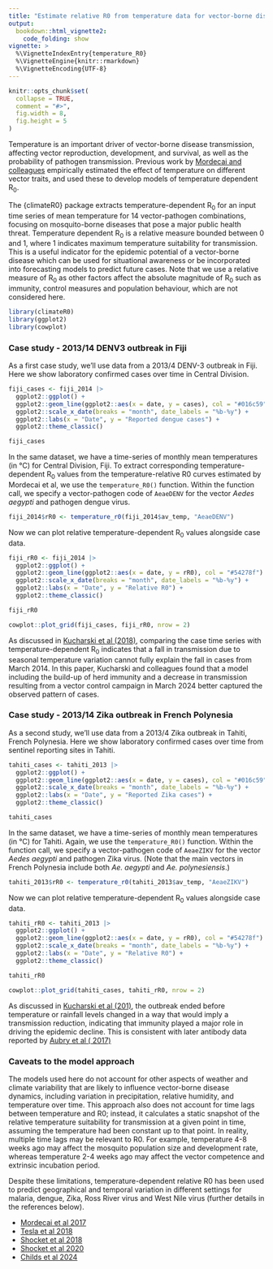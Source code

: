 ```yaml
---
title: "Estimate relative R0 from temperature data for vector-borne diseases with {climateR0}"
output: 
  bookdown::html_vignette2:
    code_folding: show
vignette: >
  %\VignetteIndexEntry{temperature_R0}
  %\VignetteEngine{knitr::rmarkdown}
  %\VignetteEncoding{UTF-8}
---
```


```r
knitr::opts_chunk$set(
  collapse = TRUE,
  comment = "#>",
  fig.width = 8,
  fig.height = 5
)
```

Temperature is an important driver of vector-borne disease transmission, affecting vector reproduction, development, and survival, as well as the probability of pathogen transmission. Previous work by [Mordecai and colleagues](https://onlinelibrary.wiley.com/doi/10.1111/ele.13335) empirically estimated the effect of temperature on different vector traits, and used these to develop models of temperature dependent R~0~.

The {climateR0} package extracts temperature-dependent R~0~ for an input time series of mean temperature for 14 vector-pathogen combinations, focusing on mosquito-borne diseases that pose a major public health threat. Temperature dependent R~0~ is a relative measure bounded between 0 and 1, where 1 indicates maximum temperature suitability for transmission. This is a useful indicator for the epidemic potential of a vector-borne disease which can be used for situational awareness or be incorporated into forecasting models to predict future cases. Note that we use a relative measure of R~0~ as other factors affect the absolute magnitude of R~0~ such as immunity, control measures and population behaviour, which are not considered here. 

```r
library(climateR0)
library(ggplot2)
library(cowplot)
```

### Case study - 2013/14 DENV3 outbreak in Fiji

As a first case study, we'll use data from a 2013/4 DENV-3 outbreak in Fiji. Here we show laboratory confirmed cases over time in Central Division.

```r
fiji_cases <- fiji_2014 |> 
  ggplot2::ggplot() +
  ggplot2::geom_line(ggplot2::aes(x = date, y = cases), col = "#016c59") +
  ggplot2::scale_x_date(breaks = "month", date_labels = "%b-%y") +
  ggplot2::labs(x = "Date", y = "Reported dengue cases") +
  ggplot2::theme_classic()

fiji_cases

```

In the same dataset, we have a time-series of monthly mean temperatures (in °C) for Central Division, Fiji. To extract corresponding temperature-dependent R~0~ values from the temperature-relative R0 curves estimated by Mordecai et al, we use the `temperature_R0()` function. Within the function call, we specify a vector-pathogen code of `AeaeDENV` for the vector *Aedes aegypti* and pathogen dengue virus.

```r
fiji_2014$rR0 <- temperature_r0(fiji_2014$av_temp, "AeaeDENV")
```

Now we can plot relative temperature-dependent R~0~ values alongside case data.

```r
fiji_rR0 <- fiji_2014 |> 
  ggplot2::ggplot() +
  ggplot2::geom_line(ggplot2::aes(x = date, y = rR0), col = "#54278f") +
  ggplot2::scale_x_date(breaks = "month", date_labels = "%b-%y") +
  ggplot2::labs(x = "Date", y = "Relative R0") +
  ggplot2::theme_classic()

fiji_rR0
```

```r
cowplot::plot_grid(fiji_cases, fiji_rR0, nrow = 2)
```

As discussed in [Kucharski et al (2018)](https://elifesciences.org/articles/34848#s2), comparing the case time series with temperature-dependent R~0~ indicates that a fall in transmission due to seasonal temperature variation cannot fully explain the fall in cases from March 2014. In this paper, Kucharski and colleagues found that a model including the build-up of herd immunity and a decrease in transmission resulting from a vector control campaign in March 2024 better captured the observed pattern of cases.

### Case study - 2013/14 Zika outbreak in French Polynesia

As a second study, we'll use data from a 2013/4 Zika outbreak in Tahiti, French Polynesia. Here we show laboratory confirmed cases over time from sentinel reporting sites in Tahiti.

```r
tahiti_cases <- tahiti_2013 |> 
  ggplot2::ggplot() +
  ggplot2::geom_line(ggplot2::aes(x = date, y = cases), col = "#016c59") +
  ggplot2::scale_x_date(breaks = "month", date_labels = "%b-%y") +
  ggplot2::labs(x = "Date", y = "Reported Zika cases") +
  ggplot2::theme_classic()

tahiti_cases

```

In the same dataset, we have a time-series of monthly mean temperatures (in °C) for Tahiti. Again, we use the `temperature_R0()` function. Within the function call, we specify a vector-pathogen code of `AeaeZIKV` for the vector *Aedes aegypti* and pathogen Zika virus. (Note that the main vectors in French Polynesia include both *Ae. aegypti* and *Ae. polynesiensis*.)

```r
tahiti_2013$rR0 <- temperature_r0(tahiti_2013$av_temp, "AeaeZIKV")
```

Now we can plot relative temperature-dependent R~0~ values alongside case data.

```r
tahiti_rR0 <- tahiti_2013 |> 
  ggplot2::ggplot() +
  ggplot2::geom_line(ggplot2::aes(x = date, y = rR0), col = "#54278f") +
  ggplot2::scale_x_date(breaks = "month", date_labels = "%b-%y") +
  ggplot2::labs(x = "Date", y = "Relative R0") +
  ggplot2::theme_classic()

tahiti_rR0
```

```r
cowplot::plot_grid(tahiti_cases, tahiti_rR0, nrow = 2)
```

As discussed in [Kucharski et al (201)](https://journals.plos.org/plosntds/article?id=10.1371/journal.pntd.0004726), the outbreak ended before temperature or rainfall levels changed in a way that would imply a transmission reduction, indicating that immunity played a major role in driving the epidemic decline. This is consistent with later antibody data reported by [Aubry et al ( 2017)](https://www.ncbi.nlm.nih.gov/pmc/articles/PMC5367400/)

### Caveats to the model approach

The models used here do not account for other aspects of weather and climate variability that are likely to influence vector-borne disease dynamics, including variation in precipitation, relative humidity, and temperature over time. This approach also does not account for time lags between temperature and R0; instead, it calculates a static snapshot of the relative temperature suitability for transmission at a given point in time, assuming the temperature had been constant up to that point. In reality, multiple time lags may be relevant to R0. For example, temperature 4-8 weeks ago may affect the mosquito population size and development rate, whereas temperature 2-4 weeks ago may affect the vector competence and extrinsic incubation period. 

Despite these limitations, temperature-dependent relative R0 has been used to predict geographical and temporal variation in different settings for malaria, dengue, Zika, Ross River virus and West Nile virus (further details in the references below).

* [Mordecai et al 2017](https://journals.plos.org/plosntds/article?id=10.1371/journal.pntd.0005568)
* [Tesla et al 2018](https://royalsocietypublishing.org/doi/full/10.1098/rspb.2018.0795?rfr_dat=cr_pub++0pubmed&url_ver=Z39.88-2003&rfr_id=ori%3Arid%3Acrossref.org)
* [Shocket et al 2018](https://elifesciences.org/articles/37762)
* [Shocket et al 2020](https://elifesciences.org/articles/58511)
* [Childs et al 2024](https://www.medrxiv.org/content/10.1101/2024.01.08.24301015v1)
